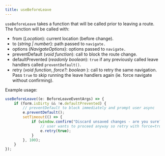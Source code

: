 ```yaml
---
title: useBeforeLeave
---
```


`useBeforeLeave` takes a function that will be called prior to leaving a route.
The function will be called with:

- from (_Location_): current location (before change).
- to (_string | number_}: path passed to `navigate.`
- options (_NavigateOptions_}: options passed to `navigate.`
- preventDefault (_void function_): call to block the route change.
- defaultPrevented (_readonly boolean_): `true` if any previously called leave handlers called `preventDefault()`.
- retry (_void function_, _force?: boolean_ ): call to retry the same navigation.
  Pass `true` to skip running the leave handlers again (ie. force navigate without confirming).

Example usage:

```ts
useBeforeLeave((e: BeforeLeaveEventArgs) => {
	if (form.isDirty && !e.defaultPrevented) {
		// preventDefault to block immediately and prompt user async
		e.preventDefault();
		setTimeout(() => {
			if (window.confirm("Discard unsaved changes - are you sure?")) {
				// user wants to proceed anyway so retry with force=true
				e.retry(true);
			}
		}, 100);
	}
});
```
